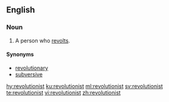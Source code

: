 ==English==

===Noun===
{{en-noun}}

# A person who [[revolt]]s.

====Synonyms====
* [[revolutionary]]
* [[subversive]]

[[hy:revolutionist]]
[[ku:revolutionist]]
[[ml:revolutionist]]
[[sv:revolutionist]]
[[te:revolutionist]]
[[vi:revolutionist]]
[[zh:revolutionist]]